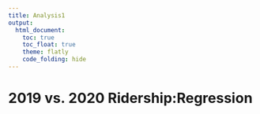 ```yaml
---
title: Analysis1
output: 
  html_document:
    toc: true
    toc_float: true
    theme: flatly
    code_folding: hide
---
```


# 2019 vs. 2020 Ridership:Regression 



